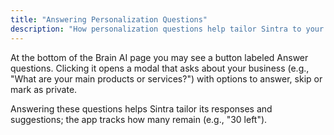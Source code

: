 ```yaml
---
title: "Answering Personalization Questions"
description: "How personalization questions help tailor Sintra to your needs"
---
```



At the bottom of the Brain AI page you may see a button labeled Answer questions. Clicking it opens a modal that asks about your business (e.g., "What are your main products or services?") with options to answer, skip or mark as private. 

Answering these questions helps Sintra tailor its responses and suggestions; the app tracks how many remain (e.g., "30 left").